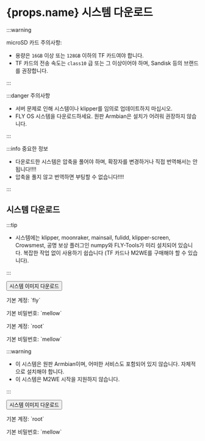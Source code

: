 # {props.name} 시스템 다운로드

:::warning

microSD 카드 주의사항:

* 용량은 `16GB` 이상 또는 `128GB` 이하의 TF 카드여야 합니다.
* TF 카드의 전송 속도는 `class10` 급 또는 그 이상이어야 하며, Sandisk 등의 브랜드를 권장합니다.

:::

:::danger 주의사항

* 서버 문제로 인해 시스템이나 klipper를 임의로 업데이트하지 마십시오.
* FLY OS 시스템을 다운로드하세요. 원판 Armbian은 설치가 어려워 권장하지 않습니다.

:::

:::info 중요한 정보

* 다운로드한 시스템은 압축을 풀어야 하며, 확장자를 변경하거나 직접 번역해서는 안 됩니다!!!!
* 압축을 풀지 않고 번역하면 부팅할 수 없습니다!!!!

:::

## 시스템 다운로드

<Tabs>
  <TabItem value="flyos" label="FLYOS(아ーム비안 기반)" default>

:::tip

* 시스템에는 klipper, moonraker, mainsail, fulidd, klipper-screen, Crowsmest, 공명 보상 플러그인 numpy와 FLY-Tools가 미리 설치되어 있습니다. 복잡한 작업 없이 사용하기 쉽습니다 (TF 카드나 M2WE를 구매해야 할 수 있습니다).

:::

<Button variant="contained" disableElevation href="https://cdn.mellow.klipper.cn/IMG/Beta/FlyOS_h5_3.3.4_fix_20240928.img.xz">시스템 이미지 다운로드</Button>

<Tabs>
<TabItem value="fly" label="일반 사용자" default>
<p>기본 계정: `fly`</p>
<p>기본 비밀번호: `mellow`</p>
  </TabItem>
  <TabItem value="root" label="루트 사용자" default>
<p>기본 계정: `root`</p>
<p>기본 비밀번호: `mellow`</p>
  </TabItem>
</Tabs>
  </TabItem>
<TabItem value="armbian" label="원판 Armbian">

:::warning

* 이 시스템은 원판 Armbian이며, 어떠한 서비스도 포함되어 있지 않습니다. 자체적으로 설치해야 합니다.
* 이 시스템은 M2WE 시작을 지원하지 않습니다.

:::

<Button variant="contained" color="success" disableElevation href="https://cdn.mellow.klipper.cn/IMG/Release/Armbian_22.08.0-trunk_Flypiv1_bullseye_current_5.15.52.img.xz">시스템 이미지 다운로드</Button>

<p>기본 계정: `root`</p>
<p>기본 비밀번호: `mellow`</p>

  </TabItem>
</Tabs>
